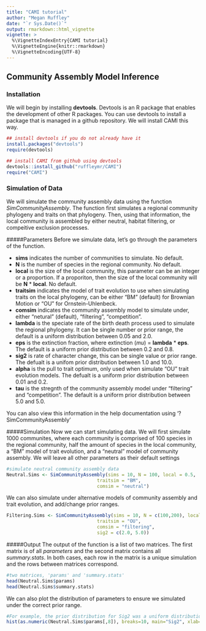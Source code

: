 ```yaml
---
title: "CAMI tutorial"
author: "Megan Ruffley"
date: "`r Sys.Date()`"
output: rmarkdown::html_vignette
vignette: >
  %\VignetteIndexEntry{CAMI tutorial}
  %\VignetteEngine{knitr::rmarkdown}
  %\VignetteEncoding{UTF-8}
---
```

## Community Assembly Model Inference

### Installation
We will begin by installing **devtools**. Devtools is an R package that enables the development of other R packages. You can use devtools to install a package that is managed in a github repository. We will install CAMI this way. 

```r
## install devtools if you do not already have it
install.packages("devtools")
require(devtools)

## install CAMI from github using devtools
devtools::install_github("ruffleymr/CAMI")
require("CAMI")
```

### Simulation of Data

We will simulate the community assembly data using the function _SimCommunityAssembly_. The function first simulates a regional community phylogeny and traits on that phylogeny. Then, using that information, the local community is assembled by either neutral, habitat filtering, or compeitive exclusion processes. 

#####Parameters 
Before we simulate data, let's go through the parameters of the function. 

- **sims** indicates the number of communities to simulate. No default.
- **N** is the number of species in the regional community. No default.
- **local** is the size of the local community, this parameter can be an integer or a proportion. If a proporiton, then the size of the local community will be **N** * **local**. No default.
- **traitsim** indicates the model of trait evolution to use when simulating traits on the local phylogeny, can be either "BM" (default) for Brownian Motion or "OU" for Ornstein-Uhlenbeck.
- **comsim** indicates the community assembly model to simulate under, either "netural" (default), "filtering", "competition".
- **lambda** is the speciate rate of the birth death process used to simulate the regional phylogeny. It can be single number or prior range, the default is a uniform distribution between 0.05 and 2.0.
- **eps** is the extinction fraction, where extinction (_mu_) = **lambda** * **eps**. The default is a uniform prior distribution between 0.2 and 0.8.
- **sig2** is rate of character change, this can be single value or prior range. The defualt is a unifom prior distribution between 1.0 and 10.0.
- **alpha** is the pull to trait optimum, only used when simulate "OU" trait evolution models. The defualt is a uniform prior distribution between 0.01 and 0.2.
- **tau** is the stregnth of the community assembly model under "filtering" and "competition". The default is a uniform prior distribution between 5.0 and 5.0.

You can also view this information in the help documentation using '?SimCommunityAssembly'

#####Simulation
Now we can start simulating data. We will first simulate 1000 communites, where each community is comprised of 100 species in the regional community, half the amount of species in the local community, a "BM" model of trait evolution, and a "neutral" model of community assembly. We will leave all other parameters as their default settings

```r
#simulate neutral community assembly data
Neutral.Sims <- SimCommunityAssembly(sims = 10, N = 100, local = 0.5,
                                 traitsim = "BM",
                                 comsim = "neutral")

```
We can also simulate under alternative models of community assembly and trait evolution, and add/change prior ranges.

```r
Filtering.Sims <- SimCommunityAssembly(sims = 10, N = c(100,200), local = 0.5,
                                 traitsim = "OU",
                                 comsim = "filtering",
                                 sig2 = c(2.0, 5.0))

```

#####Output
The output of the function is a list of two matrices. The first matrix is of all _parameters_ and the second matrix contains all _summary.stats_. In both cases, each row in the matrix is a unique simulation and the rows between matrices correspond.

```r
#two matrices, 'params' and 'summary.stats'
head(Neutral.Sims$params)
head(Neutral.Sims$summary.stats)

```

We can also plot the distribution of parameters to ensure we simulated under the correct prior range. 

```r
#For example, the prior distribution for Sig2 was a uniform distribution between 1.0 and 10.0
hist(as.numeric(Neutral.Sims$params[,8]), breaks=10, main="Sig2", xlab="")
```
